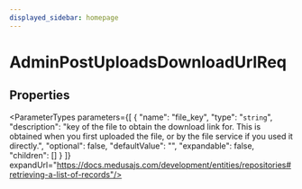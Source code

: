 ```yaml
---
displayed_sidebar: homepage
---
```



# AdminPostUploadsDownloadUrlReq

## Properties

<ParameterTypes parameters={[
  {
    "name": "file_key",
    "type": "`string`",
    "description": "key of the file to obtain the download link for. This is obtained when you first uploaded the file, or by the file service if you used it directly.",
    "optional": false,
    "defaultValue": "",
    "expandable": false,
    "children": []
  }
]} expandUrl="https://docs.medusajs.com/development/entities/repositories#retrieving-a-list-of-records"/>
